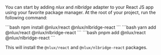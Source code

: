 
You can start by adding _nlux_ and _nlbridge_ adapter to your React JS app using your favorite package manager.
At the root of your project, run the following command:

<Tabs groupId="package" queryString>
    <TabItem value="npm" label="NPM">
        ```bash
        npm install @nlux/react @nlux/nlbridge-react
        ```
    </TabItem>
    <TabItem value="yarn" label="Yarn">
        ```bash
        yarn add @nlux/react @nlux/nlbridge-react
        ```
    </TabItem>
    <TabItem value="pnpm" label="PNPM">
        ```bash
        pnpm add @nlux/react @nlux/nlbridge-react
        ```
    </TabItem>
</Tabs>

This will install the `@nlux/react` and `@nlux/nlbridge-react` packages.
